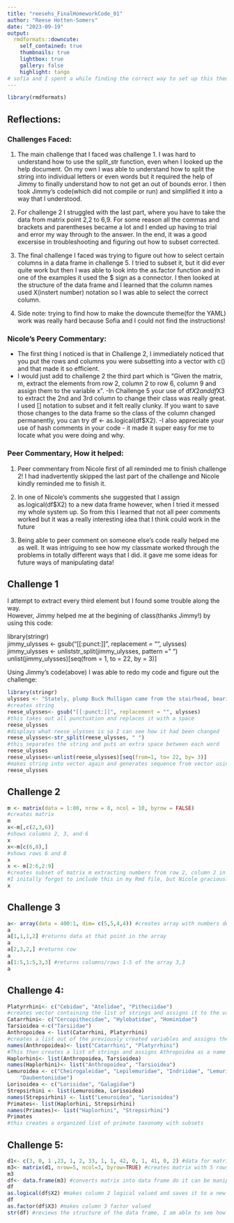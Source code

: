 ```yaml
---
title: "reesehs_FinalHomeworkCode_01"
author: "Reese Hotten-Somers"
date: "2023-09-19"
output:
  rmdformats::downcute:
    self_contained: true
    thumbnails: true
    lightbox: true
    gallery: false
    highlight: tango
# sofia and I spent a while finding the correct way to set up this theme, but it is so cute!
---
```


```r
library(rmdformats)
```
## Reflections:

### Challenges Faced:

1. The main challenge that I faced was challenge 1. I was hard to understand how to use the split_str function, even when I looked up the help document. On my own I was able to understand how to split the string into individual letters or even words but it required the help of Jimmy to finally understand how to not get an out of bounds error. I then took Jimmy's code(which did not compile or run) and simplified it into a way that I understood. 

2. For challenge 2 I struggled with the last part, where you have to take the data from matrix point 2,2 to 6,9. For some reason all the commas and brackets and parentheses became a lot and I ended up having to trial and error my way through to the answer. In the end, it was a good excersise in troubleshooting and figuring out how to subset corrected. 

3. The final challenge I faced was trying to figure out how to select certain columns in a data frame in challenge 5. I tried to subset it, but it did ever quite work but then I was able to look into the as.factor function and in one of the examples it used the $ sign as a connector. I then looked at the structure of the data frame and I learned that the column names used X(instert number) notation so I was able to select the correct column. 

4. Side note: trying to find how to make the downcute theme(for the YAML) work was really hard because Sofia and I could not find the instructions!

### Nicole's Peery Commentary:

- The first thing I noticed is that in Challenge 2, I immediately noticed that  you put the rows and columns you were subsetting into a vector with c() and that made it so efficient.
- I would just add to challenge 2 the third part which is "Given the matrix, m, extract the elements from row 2, column 2 to row 6, column 9 and assign them to the variable x".
-In Challenge 5 your use of df$X2 and df$X3 to extract the 2nd and 3rd column to change their class was really great. I used [] notation to subset and it felt really clunky. If you want to save those changes to the data frame so the class of the column changed permanently, you can try df <- as.logical(df$X2).
-I also appreciate your use of hash comments in your code - it made it super easy for me to locate what you were doing and why.

### Peer Commentary, How it helped:

1. Peer commentary from Nicole first of all reminded me to finish challenge 2! I had inadvertently skipped the last part of the challenge and Nicole kindly reminded me to finish it. 

2. In one of Nicole's comments she suggested that I assign as.logical(df$X2) to a new data frame however, when I tried it messed my whole system up. So from this I learned that not all peer comments worked but it was a really interesting idea that I think could work in the future

3. Being able to peer comment on someone else's code really helped me as well. It was intriguing to see how my classmate worked through the problems in totally different ways that I did. it gave me some ideas for future ways of manipulating data!


## Challenge 1

I attempt to extract every third element but I found some trouble along the way.  
However, Jimmy helped me at the begining of class(thanks Jimmy!) by using this code:  

library(stringr)  
jimmy_ulysses <- gsub("[[:punct:]]", replacement = "", ulysses)  
jimmy_ulysses <- unliststr_split(jimmy_ulysses, pattern = " ")  
unlist(jimmy_ulysses)[seq(from = 1, to = 22, by = 3)]  

Using Jimmy's code(above) I was able to redo my code and figure out the challenge:  
```r
library(stringr)
ulysses <- "Stately, plump Buck Mulligan came from the stairhead, bearing a bowl of lather on which a mirror and a razor lay crossed."
#creates string 
reese_ulysses<- gsub("[[:punct:]]", replacement = "", ulysses)
#this takes out all punctuation and replaces it with a space
reese_ulysses
#displays what reese_ulysses is so I can see how it had been changed
reese_ulysses<-str_split(reese_ulysses, " ")
#this separates the string and puts an extra space between each word
reese_ulysses
reese_ulysses<-unlist(reese_ulysses)[seq(from=1, to= 22, by= 3)]
#makes string into vector again and generates sequence from vector using every 3 words
reese_ulysses
```


## Challenge 2
```r
m <- matrix(data = 1:80, nrow = 8, ncol = 10, byrow = FALSE)
#creates matrix
m
x<-m[,c(2,3,6)]
#shows columns 2, 3, and 6
x
x<-m[c(6,8),]
#shows rows 6 and 8
x
x <- m[2:6,2:9]
#creates subset of matrix m extracting numbers from row 2, column 2 in the matrix to row 6, column 9.
#I initally forgot to include this in my Rmd file, but Nicole graciously reminded me to do it! Thank you :))
x
```



## Challenge 3
```r
a<- array(data = 400:1, dim= c(5,5,4,4)) #creates array with numbers decending from 400-1 with they dimensions of 5,5,4,4
a 
a[1,1,1,2] #returns data at that point in the array
a
a[2,3,2,] #returns row
a
a[1:5,1:5,3,3] #returns columns/rows 1-5 of the array 3,3
a
```


## Challenge 4:
```r
Platyrrhini<- c("Cebidae", "Atelidae", "Pitheciidae")
#creates vector containing the list of strings and assigns it to the variable Platyrrhini(this is repeated many times for different taxonomies)
Catarrhini<- c("Cercopithecidae", "Hylobatidae", "Hominidae")
Tarsioidea <-c("Tarsiidae")
Anthropoidea <- list(Catarrhini, Platyrrhini)
#creates a list out of the previously created variables and assigns the list to another variable(Anthropoidea)
names(Anthropoidea)<- list("Catarrhini", "Platyrrhini")
#This then creates a list of strings and assigns Athropoidea as a name as the variable to the list of strings(process repeated more below) 
Haplorhini<- list(Anthropoidea, Tarsioidea)
names(Haplorhini)<- list("Anthropoidea", "Tarsioidea")
Lemuroidea <- c("Cheirogaleidae", "Lepilemuridae", "Indriidae", "Lemuridae",
    "Daubentoniidae")
Lorisoidea <- c("Lorisidae", "Galagidae")
Strepsirhini <- list(Lemuroidea, Lorisoidea)
names(Strepsirhini) <- list("Lemuroidea", "Lorisoidea")
Primates<- list(Haplorhini, Strepsirhini)
names(Primates)<- list("Haplorhini", "Strepsirhini")
Primates
#this creates a organized list of primate taxonomy with subsets 
```



## Challenge 5:
```r
d1<- c(3, 0, 1 ,23, 1, 2, 33, 1, 1, 42, 0, 1, 41, 0, 2) #data for matrix
m3<- matrix(d1, nrow=5, ncol=3, byrow=TRUE) #creates matrix with 5 rows/3 colums using d1 as data
m3
df<- data.frame(m3) #converts matrix into data frame do it can be manipulated differently
df
as.logical(df$X2) #makes column 2 logical valued and saves it to a new data frame
df
as.factor(df$X3) #makes column 3 factor valued
str(df) #reviews the structure of the data frame, I am able to see how the second column is not logical values using 0 and 1(for false and true of course) and column 3 is assigned levels(factor values)
```

